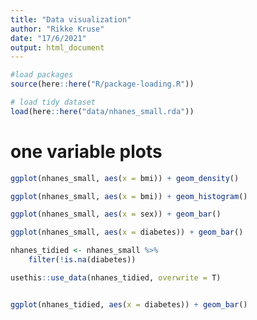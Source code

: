 ```yaml
---
title: "Data visualization"
author: "Rikke Kruse"
date: "17/6/2021"
output: html_document
---
```


```r
#load packages
source(here::here("R/package-loading.R"))

# load tidy dataset
load(here::here("data/nhanes_small.rda"))
```

# one variable plots 
```r
ggplot(nhanes_small, aes(x = bmi)) + geom_density()

ggplot(nhanes_small, aes(x = bmi)) + geom_histogram()

```


```r
ggplot(nhanes_small, aes(x = sex)) + geom_bar()

ggplot(nhanes_small, aes(x = diabetes)) + geom_bar()

```

```r
nhanes_tidied <- nhanes_small %>% 
    filter(!is.na(diabetes))

usethis::use_data(nhanes_tidied, overwrite = T)


ggplot(nhanes_tidied, aes(x = diabetes)) + geom_bar()


```

